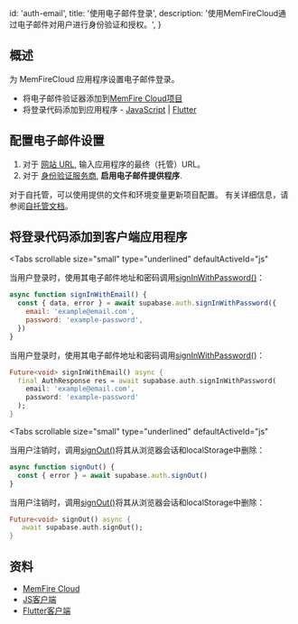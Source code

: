 
  id: 'auth-email',
  title: '使用电子邮件登录',
  description: '使用MemFireCloud通过电子邮件对用户进行身份验证和授权。',
}

## 概述

为 MemFireCloud 应用程序设置电子邮件登录。

- 将电子邮件验证器添加到[MemFire Cloud项目](https://cloud.memfiredb.com)
- 将登录代码添加到应用程序 - [JavaScript](https://github.com/supabase/supabase-js) | [Flutter](https://github.com/supabase/supabase-flutter)

## 配置电子邮件设置

1. 对于 [网站 URL](https://app.supabase.com/project/_/auth/url-configuration), 输入应用程序的最终（托管）URL。
1. 对于 [身份验证服务商](https://app.supabase.com/project/_/auth/providers), **启用电子邮件提供程序**.

<Admonition type="info" label="note">

对于自托管，可以使用提供的文件和环境变量更新项目配置。
有关详细信息，请参阅[自托管文档](/docs/guides/hosting/overview#configuration)。

</Admonition>

## 将登录代码添加到客户端应用程序

<Tabs
  scrollable
  size="small"
  type="underlined"
  defaultActiveId="js"
>
<TabPanel id="js" label="JavaScript">

当用户登录时，使用其电子邮件地址和密码调用[signInWithPassword()](/docs/reference/javascript/auth-signinwithpassword)：

```js
async function signInWithEmail() {
  const { data, error } = await supabase.auth.signInWithPassword({
    email: 'example@email.com',
    password: 'example-password',
  })
}
```

</TabPanel>
<TabPanel id="dart" label="Dart">

当用户登录时，使用其电子邮件地址和密码调用[signInWithPassword()](/docs/reference/javascript/auth-signinwithpassword)：

```dart
Future<void> signInWithEmail() async {
  final AuthResponse res = await supabase.auth.signInWithPassword(
    email: 'example@email.com',
    password: 'example-password'
  );
}
```

</TabPanel>
</Tabs>

<Tabs
  scrollable
  size="small"
  type="underlined"
  defaultActiveId="js"
>
<TabPanel id="js" label="JavaScript">

当用户注销时，调用[signOut()](/docs/reference/javascript/auth-signOut)将其从浏览器会话和localStorage中删除：

```js
async function signOut() {
  const { error } = await supabase.auth.signOut()
}
```

</TabPanel>
<TabPanel id="dart" label="Dart">

当用户注销时，调用[signOut()](/docs/reference/javascript/auth-signOut)将其从浏览器会话和localStorage中删除：

```dart
Future<void> signOut() async {
   await supabase.auth.signOut();
}
```

</TabPanel>
</Tabs>

## 资料

- [MemFire Cloud](https://cloud.memfiredb.com)
- [JS客户端](https://github.com/supabase/supabase-js)
- [Flutter客户端](https://github.com/supabase/supabase-flutter)


